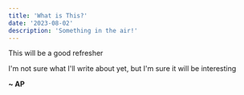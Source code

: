 ```yaml
---
title: 'What is This?'
date: '2023-08-02'
description: 'Something in the air!'
---
```


This will be a good refresher

I'm not sure what I'll write about yet, but I'm sure it will be interesting

**~ AP**

